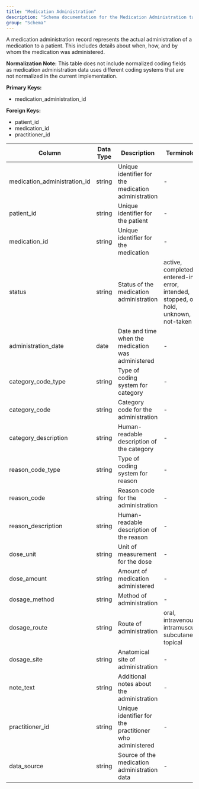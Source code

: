 ```yaml
---
title: "Medication Administration"
description: "Schema documentation for the Medication Administration table in the Metriport data model"
group: "Schema"
---
```


A medication administration record represents the actual administration of a medication to a patient. This includes details about when, how, and by whom the medication was administered.

**Normalization Note:**
This table does not include normalized coding fields as medication administration data uses different coding systems that are not normalized in the current implementation.

**Primary Keys:**
* medication_administration_id

**Foreign Keys:**
* patient_id
* medication_id
* practitioner_id

| Column | Data Type | Description | Terminology |
| ------ | --------- | ----------- | ----------- |
| medication_administration_id | string | Unique identifier for the medication administration | - |
| patient_id | string | Unique identifier for the patient | - |
| medication_id | string | Unique identifier for the medication | - |
| status | string | Status of the medication administration | active, completed, entered-in-error, intended, stopped, on-hold, unknown, not-taken |
| administration_date | date | Date and time when the medication was administered | - |
| category_code_type | string | Type of coding system for category | - |
| category_code | string | Category code for the administration | - |
| category_description | string | Human-readable description of the category | - |
| reason_code_type | string | Type of coding system for reason | - |
| reason_code | string | Reason code for the administration | - |
| reason_description | string | Human-readable description of the reason | - |
| dose_unit | string | Unit of measurement for the dose | - |
| dose_amount | string | Amount of medication administered | - |
| dosage_method | string | Method of administration | - |
| dosage_route | string | Route of administration | oral, intravenous, intramuscular, subcutaneous, topical |
| dosage_site | string | Anatomical site of administration | - |
| note_text | string | Additional notes about the administration | - |
| practitioner_id | string | Unique identifier for the practitioner who administered | - |
| data_source | string | Source of the medication administration data | - |
